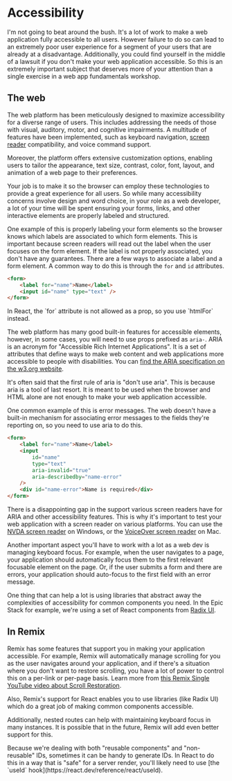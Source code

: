 # Accessibility

<EpicVideo url="https://www.epicweb.dev/workshops/professional-web-forms/accessibility/intro-to-accessibility" />

I'm not going to beat around the bush. It's a lot of work to make a web
application fully accessible to all users. However failure to do so can lead to
an extremely poor user experience for a segment of your users that are already
at a disadvantage. Additionally, you could find yourself in the middle of a
lawsuit if you don't make your web application accessible. So this is an
extremely important subject that deserves more of your attention than a single
exercise in a web app fundamentals workshop.

## The web

The web platform has been meticulously designed to maximize accessibility for a
diverse range of users. This includes addressing the needs of those with visual,
auditory, motor, and cognitive impairments. A multitude of features have been
implemented, such as keyboard navigation,
[screen reader](https://en.wikipedia.org/wiki/Screen_reader) compatibility, and
voice command support.

Moreover, the platform offers extensive customization options, enabling users to
tailor the appearance, text size, contrast, color, font, layout, and animation
of a web page to their preferences.

Your job is to make it so the browser can employ these technologies to provide a
great experience for all users. So while many accessibility concerns involve
design and word choice, in your role as a web developer, a lot of your time will
be spent ensuring your forms, links, and other interactive elements are properly
labeled and structured.

One example of this is properly labeling your form elements so the browser knows
which labels are associated to which form elements. This is important because
screen readers will read out the label when the user focuses on the form
element. If the label is not properly associated, you don't have any guarantees.
There are a few ways to associate a label and a form element. A common way to do
this is through the `for` and `id` attributes.

```html
<form>
	<label for="name">Name</label>
	<input id="name" type="text" />
</form>
```

<callout-info class="aside">
	In React, the `for` attribute is not allowed as a prop, so you use `htmlFor`
	instead.
</callout-info>

The web platform has many good built-in features for accessible elements,
however, in some cases, you will need to use props prefixed as `aria-`. ARIA is
an acronym for "Accessible Rich Internet Applications". It is a set of
attributes that define ways to make web content and web applications more
accessible to people with disabilities. You can
[find the ARIA specification on the w3.org website](https://www.w3.org/WAI/standards-guidelines/aria/).

It's often said that the first rule of aria is "don't use aria". This is because
aria is a tool of last resort. It is meant to be used when the browser and HTML
alone are not enough to make your web application accessible.

One common example of this is error messages. The web doesn't have a built-in
mechanism for associating error messages to the fields they're reporting on, so
you need to use aria to do this.

```html
<form>
	<label for="name">Name</label>
	<input
		id="name"
		type="text"
		aria-invalid="true"
		aria-describedby="name-error"
	/>
	<div id="name-error">Name is required</div>
</form>
```

There is a disappointing gap in the support various screen readers have for ARIA
and other accessibility features. This is why it's important to test your web
application with a screen reader on various platforms. You can use the
[NVDA screen reader](https://www.nvaccess.org/) on Windows, or the
[VoiceOver screen reader](https://www.apple.com/voiceover/info/guide/) on Mac.

Another important aspect you'll have to work with a lot as a web dev is managing
keyboard focus. For example, when the user navigates to a page, your application
should automatically focus them to the first relevant focusable element on the
page. Or, if the user submits a form and there are errors, your application
should auto-focus to the first field with an error message.

One thing that can help a lot is using libraries that abstract away the
complexities of accessibility for common components you need. In the Epic Stack
for example, we're using a set of React components from
[Radix UI](https://www.radix-ui.com/).

## In Remix

Remix has some features that support you in making your application accessible.
For example, Remix will automatically manage scrolling for you as the user
navigates around your application, and if there's a situation where you don't
want to restore scrolling, you have a lot of power to control this on a per-link
or per-page basis. Learn more from
[this Remix Single YouTube video about Scroll Restoration](https://www.youtube.com/watch?v=4_H8j3rkpjI).

Also, Remix's support for React enables you to use libraries (like Radix UI)
which do a great job of making common components accessible.

Additionally, nested routes can help with maintaining keyboard focus in many
instances. It is possible that in the future, Remix will add even better support
for this.

<callout-info>
	Because we're dealing with both "reusable components" and "non-reusable" IDs,
	sometimes it can be handy to generate IDs. In React to do this in a way that
	is "safe" for a server render, you'll likely need to use [the `useId`
	hook](https://react.dev/reference/react/useId).
</callout-info>

